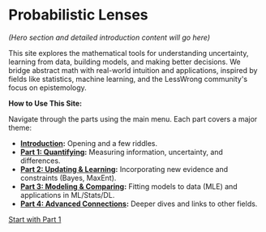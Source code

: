 # Probabilistic Lenses

_(Hero section and detailed introduction content will go here)_

This site explores the mathematical tools for understanding uncertainty, learning from data, building models, and making better decisions. We bridge abstract math with real-world intuition and applications, inspired by fields like statistics, machine learning, and the LessWrong community's focus on epistemology.

**How to Use This Site:**

Navigate through the parts using the main menu. Each part covers a major theme:

- **[Introduction](00-introduction.mdx):** Opening and a few riddles.
- **[Part 1: Quantifying](01-quantifying.mdx):** Measuring information, uncertainty, and differences.
- **[Part 2: Updating & Learning](02-updating.mdx):** Incorporating new evidence and constraints (Bayes, MaxEnt).
- **[Part 3: Modeling & Comparing](03-modeling.mdx):** Fitting models to data (MLE) and applications in ML/Stats/DL.
- **[Part 4: Advanced Connections](04-advanced.mdx):** Deeper dives and links to other fields.

[Start with Part 1](01-quantifying.mdx)
